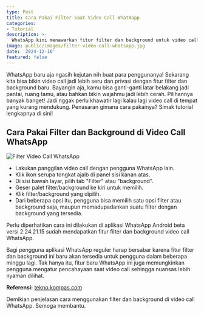 ```yaml
---
type: Post
title: Cara Pakai Filter Saat Video Call WhatAapp
categories:
- Tutorial
description: >-
  WhatsApp kini menawarkan fitur filter dan background untuk video call, memungkinkan pengguna mengganti latar belakang dan menyesuaikan pencahayaan agar tampilan lebih menarik.
image: public/images/filter-video-call-whatsapp.jpg
date: '2024-12-16'
featured: false
---
```


WhatsApp baru aja ngasih kejutan nih buat para penggunanya! Sekarang kita bisa bikin video call jadi lebih seru dan privasi dengan fitur filter dan background baru. Bayangin aja, kamu bisa ganti-ganti latar belakang jadi pantai, ruang tamu, atau bahkan bikin wajahmu jadi lebih cerah. Pilihannya banyak banget! Jadi nggak perlu khawatir lagi kalau lagi video call di tempat yang kurang mendukung. Penasaran gimana cara pakainya? Simak tutorial lengkapnya di sini!

## Cara Pakai Filter dan Background di Video Call WhatsApp

![Filter Video Call WhatsApp](/images/filter-video-call-whatsapp.jpg)

- Lakukan panggilan video call dengan pengguna WhatsApp lain.
- Klik ikon serupa tongkat ajaib di panel sisi kanan atas.
- Di sisi bawah layar, pilih tab "Filter" atau "background".
- Geser palet filter/background ke kiri untuk memilih.
- Klik filter/background yang dipilih.
- Dari beberapa opsi itu, pengguna bisa memilih satu opsi filter atau background saja, maupun memadupadankan suatu filter dengan background yang tersedia.

Perlu diperhatikan cara ini dilakukan di aplikasi WhatsApp Android beta versi 2.24.21.15 sudah mendapatkan fitur filter dan background video call WhatsApp.  

Bagi pengguna aplikasi WhatsApp reguler harap bersabar karena fitur filter dan background ini baru akan tersedia untuk pengguna dalam beberapa minggu lagi. Tak hanya itu, fitur baru WhatsApp ini juga memungkinkan pengguna mengatur pencahayaan saat video call sehingga nuansas lebih nyaman dilihat.

**Referensi:** [tekno.kompas.com](https://tekno.kompas.com/read/2024/10/08/16350077/cara-menggunakan-filter-dan-background-di-video-call-whatsapp)

Demikian penjelasan cara menggunakan filter dan background di video call WhatsApp. Semoga membantu.
